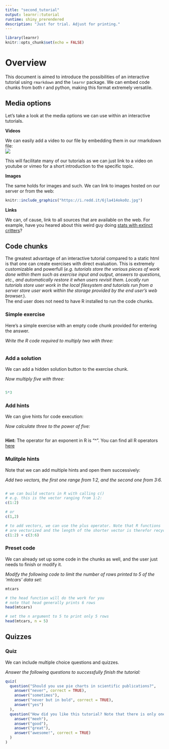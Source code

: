 ```yaml
---
title: "second_tutorial"
output: learnr::tutorial
runtime: shiny_prerendered
description: "Just for trial. Adjust for printing."
---
```


```r
library(learnr)
knitr::opts_chunk$set(echo = FALSE)
```


# Overview  
  
This document is aimed to introduce the possibilities of an interactive tutorial using `rmarkdown` and the `learnr` package. We can embed code chunks from both r and python, making this format extremely versatile.   
  
  
## Media options  
  
Let's take a look at the media options we can use within an interactive tutorials.   
  
**Videos**  
  
We can easily add a video to our file by embedding them in our rmarkdown file:  
![](https://www.youtube.com/watch?v=YddwkMJG1Jo)  
  
This will facilitate many of our tutorials as we can just link to a video on youtube or vimeo for a short introduction to the specific topic.  
  
  
**Images**  
  
The same holds for images and such. We can link to images hosted on our server or from the web:  
  
```r
knitr::include_graphics("https://i.redd.it/6jla414oko0z.jpg")
```  
  
  
**Links**  
  
We can, of cause, link to all sources that are available on the web. For example, have you heared about this weird guy doing [stats with extinct critters](https://gregor-mathes.netlify.app/)?  
  
## Code chunks  
  
The greatest advantage of an interactive tutorial compared to a static html is that one can create exercises with direct evaluation. This is extremely customizable and powerfull (*e.g. tutorials store the various pieces of work done within them such as exercise input and output, answers to questions, etc., and automatically restore it when users revisit them. Locally run tutorials store user work in the local filesystem and tutorials run from a server store user work within the storage provided by the end user’s web browser.*).  
The end user does not need to have R installed to run the code chunks. 


### Simple exercise

Here's a simple exercise with an empty code chunk provided for entering the answer.

*Write the R code required to multiply two with three:*

```r

```  
  
  
### Add a solution  
  
We can add a hidden solution button to the exercise chunk.  
  
*Now multiply five with three:*  

```r

```  
  
```r
5*3
```
  
  
### Add hints  
  
We can give hints for code execution:  
  
*Now calculate three to the power of five:*  
  
```r

```  

<div id="power-hint">
**Hint:** The operator for an exponent in R is "^". You can find all R operators [here](https://www.datamentor.io/r-programming/operator/)
</div>  
  
  
### Mulitple hints   
  
Note that we can add multiple hints and open them successively:  
  
*Add two vectors, the first one range from 1:2, and the second one from 3:6.* 
  
```r

```  
  

```r
# we can build vectors in R with calling c()
# e.g. this is the vector ranging from 1:2: 
c(1:2) 

# or
c(1,2)

```

```r
# to add vectors, we can use the plus operator. Note that R functions 
# are vectorized and the length of the shorter vector is therefor recycled: 
c(1:2) + c(3:6)

```



### Preset code 
  

We can already set up some code in the chunks as well, and the user just needs to finish or modify it.  

*Modify the following code to limit the number of rows printed to 5 of the 'mtcars' data set:*  

```r
mtcars
```

```r
# the head function will do the work for you
# note that head generally prints 6 rows
head(mtcars)
```  
  
```r
# set the n argument to 5 to print only 5 rows
head(mtcars, n = 5)
``` 
  
  
## Quizzes
  
### Quiz

We can include multiple choice questions and quizzes. 

*Answer the following questions to successfully finish the tutorial:*

```r
quiz(
  question("Should you use pie charts in scientific publications?",
    answer("never", correct = TRUE),
    answer("sometimes"),
    answer("never but in bold", correct = TRUE),
    answer("yes")
  ),
  question("How did you like this tutorial? Note that there is only one correct answer",
    answer("meeh"),
    answer("good"),
    answer("great"),
    answer("awesome!", correct = TRUE)
  )
)
```

